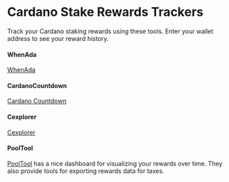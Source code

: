 # Cardano Stake Rewards Trackers

Track your Cardano staking rewards using these tools. Enter your wallet address to see your reward history.  

#### WhenAda
[WhenAda](https://www.whenada.com/) 

#### CardanoCountdown
[Cardano Countdown](https://cardanocountdown.com/Rewards)

#### Cexplorer
[Cexplorer](https://cexplorer.io/)

#### PoolTool
[PoolTool](https://pooltool.io/) has a nice dashboard for visualizing your rewards over time. They also provide tools for exporting rewards data for taxes. 

